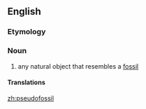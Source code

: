 ==English==
{{wikipedia}}
===Etymology===
{{prefix|pseudo|fossil}}

===Noun===
{{en-noun}}

# any natural object that resembles a [[fossil]]

====Translations====
{{trans-top|any natural object that resembles a fossil}}
{{trans-mid}}
{{trans-bottom}}

[[zh:pseudofossil]]